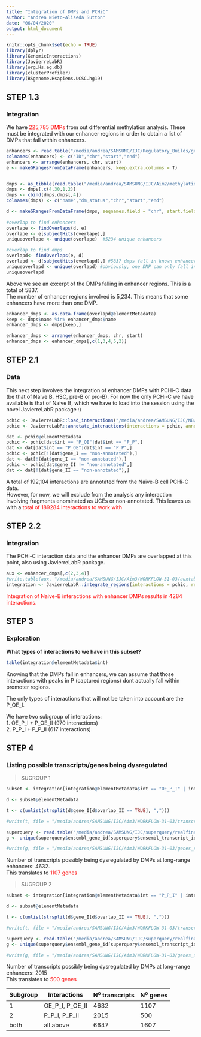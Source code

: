 ```yaml
---
title: "Integration of DMPs and PCHiC"
author: "Andrea Nieto-Aliseda Sutton"
date: "06/04/2020"
output: html_document
---
```


```r
knitr::opts_chunk$set(echo = TRUE)
library(dplyr)
library(GenomicInteractions)
library(JavierreLabR)
library(org.Hs.eg.db)
library(clusterProfiler)
library(BSgenome.Hsapiens.UCSC.hg19)
```


## STEP 1.3
### Integration  

We have <span style="color: red;">225,785 DMPs</span> from out differential methylation analysis. These must be integrated with our enhancer regions in order to obtain a list of DMPs that fall within enhancers.  

```r
enhancers <- read.table("/media/andrea/SAMSUNG/IJC/Regulatory_Builds/general/rmarkdown/enhancer_regions.txt", stringsAsFactors = F)
colnames(enhancers) <- c("ID","chr","start","end")
enhancers <- arrange(enhancers, chr, start)
e <- makeGRangesFromDataFrame(enhancers, keep.extra.columns = T)


dmps <- as_tibble(read.table("/media/andrea/SAMSUNG/IJC/Aim2/methylation/FUNCTIONALNORMALISATION/DMPs_with_DMstatus.txt", header = T, stringsAsFactors = F)) #reading dmps
dmps <- dmps[,c(4,30,1,2)]
dmps <- cbind(dmps,dmps[,4])
colnames(dmps) <- c("name","dm_status","chr","start","end")

d <- makeGRangesFromDataFrame(dmps, seqnames.field = "chr", start.field = "start", end.field = "end", keep.extra.columns = T) #dmps as GRanges
  
#overlap to find enhancers
overlape <- findOverlaps(d, e)
overlape <- e[subjectHits(overlape),]
uniqueoverlape <- unique(overlape)  #5234 unique enhancers

#overlap to find dmps
overlapd<- findOverlaps(e, d)
overlapd <- d[subjectHits(overlapd),] #5837 dmps fall in known enhancers
uniqueoverlapd <- unique(overlapd) #obviously, one DMP can only fall in one enhancer
uniqueoverlapd

```

Above we see an excerpt of the DMPs falling in enhancer regions. This is a total of 5837.  
The number of enhancer regions involved is 5,234. This means that some enhancers have more than one DMP.  

```r

enhancer_dmps <- as.data.frame(overlapd@elementMetadata)
keep <- dmps$name %in% enhancer_dmps$name
enhancer_dmps <- dmps[keep,]

enhancer_dmps <- arrange(enhancer_dmps, chr, start)
enhancer_dmps <- enhancer_dmps[,c(1,3,4,5,2)]

```
  
  
## STEP 2.1  
### Data  

This next step involves the integration of enhancer DMPs with PCHi-C data (be that of Naive B, HSC, pre-B or pro-B). For now the only PCHi-C we have available is that of Naive B, which we have to load into the session using the novel JavierreLabR package :)  

```r

pchic <- JavierreLabR::load_interactions("/media/andrea/SAMSUNG/IJC/NB/NB_Merged_Step2.txt_seqmonk.txt")
pchic <- JavierreLabR::annotate_interactions(interactions = pchic, annotation = "/media/andrea/SAMSUNG/IJC/superquery/digest_and_probes_homo_sapiens_hg19_updated_16_02_2020.txt")

dat <- pchic@elementMetadata
pchic <- pchic[dat$int == "P_OE"|dat$int == "P_P",]
dat <- dat[dat$int == "P_OE"|dat$int == "P_P",]
pchic <- pchic[!(dat$gene_I == "non-annotated"),]
dat <- dat[!(dat$gene_I == "non-annotated"),]
pchic <- pchic[dat$gene_II != "non-annotated",]
dat <- dat[!(dat$gene_II == "non-annotated"),]

```
  
  
A total of 192,104 interactions are annotated from the Naive-B cell PCHi-C data.  
However, for now, we will exclude from the analysis any interaction involving fragments enominated as UCEs or non-annotated. This leaves us with a <span style="color: red;">total of 189284 interactions to work with</span>

  
## STEP 2.2 
### Integration  

The PCHi-C interaction data and the enhancer DMPs are overlapped at this point, also using JavierreLabR package.
```r

aux <- enhancer_dmps[,c(2,3,4)]
#write.table(aux, "/media/andrea/SAMSUNG/IJC/Aim3/WORKFLOW-31-03/auxtable.txt", col.names = F, row.names = F, quote = F, sep = "\t")
integration <- JavierreLabR::integrate_regions(interactions = pchic, regions = "/media/andrea/SAMSUNG/IJC/Aim3/WORKFLOW-31-03/auxtable.txt")
```
<span style="color: red;">Integration of Naive-B interactions with enhancer DMPs results in 4284 interactions.</span>  
  
  
  
## STEP 3  
### Exploration  

**What types of interactions to we have in this subset?**
```r

table(integration@elementMetadata$int)

```
  
Knowing that the DMPs fall in enhancers, we can assume that those interactions with peaks in P (captured regions) dont actually fall within promoter regions.  

The only types of interactions that will not be taken into account are the P_OE_I.  

We have two subgroup of interactions:  
1. OE_P_I + P_OE_II (970 interactions)  
2. P_P_I + P_P_II (617 interactions)  
  
  
  
## STEP 4
### Listing possible transcripts/genes being dysregulated

> SUGROUP 1  

```r

subset <- integration[integration@elementMetadata$int == "OE_P_I" | integration@elementMetadata$int == "P_OE_II",]

d <- subset@elementMetadata

t <- c(unlist(strsplit(d$gene_I[d$overlap_II == TRUE], ",")))

#write(t, file = "/media/andrea/SAMSUNG/IJC/Aim3/WORKFLOW-31-03/transcripts_subgroup1.txt")

superquery <- read.table("/media/andrea/SAMSUNG/IJC/superquery/realfinal_superquery.txt", header = T, stringsAsFactors = F)
g <- unique(superquery$ensembl_gene_id[superquery$ensembl_transcript_id %in% t])

#write(g, file = "/media/andrea/SAMSUNG/IJC/Aim3/WORKFLOW-31-03/genes_subgroup1.txt")

```
Number of transcripts possibly being dysregulated by DMPs at long-range enhancers: 4632.  
This translates to <span style="color: red;">1107 genes</span>  
  
  
> SUGROUP 2  

```r

subset <- integration[integration@elementMetadata$int == "P_P_I" | integration@elementMetadata$int == "P_PP_II",]

d <- subset@elementMetadata

t <- c(unlist(strsplit(d$gene_I[d$overlap_II == TRUE], ",")))

#write(t, file = "/media/andrea/SAMSUNG/IJC/Aim3/WORKFLOW-31-03/transcripts_subgroup2.txt")

superquery <- read.table("/media/andrea/SAMSUNG/IJC/superquery/realfinal_superquery.txt", header = T, stringsAsFactors = F)
g <- unique(superquery$ensembl_gene_id[superquery$ensembl_transcript_id %in% t])

#write(g, file = "/media/andrea/SAMSUNG/IJC/Aim3/WORKFLOW-31-03/genes_subgroup2.txt")

```
Number of transcripts possibly being dysregulated by DMPs at long-range enhancers: 2015    
This translates to <span style="color: red;">500 genes</span>  
  
  
Subgroup   | Interactions    | N^o^ transcripts | N^o^ genes
-----------|-----------------|------------------|-------------
1          | OE_P_I, P_OE_II | 4632             | 1107
2          | P_P_I, P_P_II   | 2015             | 500
both       | all above       | 6647             | 1607  
  
  